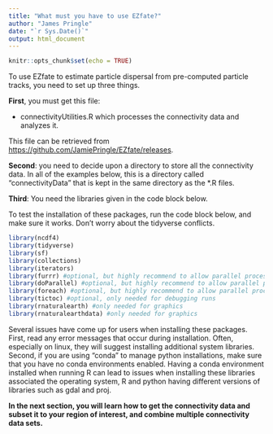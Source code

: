 ```yaml
---
title: "What must you have to use EZfate?"
author: "James Pringle"
date: "`r Sys.Date()`"
output: html_document
---
```


```r
knitr::opts_chunk$set(echo = TRUE)
```

To use EZfate to estimate particle dispersal from pre-computed particle tracks, you need to set up three things.

**First**, you must get this file:

-   connectivityUtilities.R which processes the connectivity data and analyzes it.

This file can be retrieved from <https://github.com/JamiePringle/EZfate/releases>.

**Second**: you need to decide upon a directory to store all the connectivity data. In all of the examples below, this is a directory called "connectivityData" that is kept in the same directory as the \*.R files.

**Third**: You need the libraries given in the code block below.

To test the installation of these packages, run the code block below, and make sure it works. Don't worry about the tidyverse conflicts.

```r
library(ncdf4)
library(tidyverse)
library(sf)
library(collections)
library(iterators)
library(furrr) #optional, but highly recommend to allow parallel processing
library(doParallel) #optional, but highly recommend to allow parallel processing
library(foreach) #optional, but highly recommend to allow parallel processing
library(tictoc) #optional, only needed for debugging runs
library(rnaturalearth) #only needed for graphics 
library(rnaturalearthdata) #only needed for graphics

```

Several issues have come up for users when installing these packages. First, read any error messages that occur during installation. Often, especially on linux, they will suggest installing additional system libraries. Second, if you are using "conda" to manage python installations, make sure that you have no conda environments enabled. Having a conda environment installed when running R can lead to issues when installing these libraries associated the operating system, R and python having different versions of libraries such as gdal and proj.

**In the next section, you will learn how to get the connectivity data and subset it to your region of interest, and combine multiple connectivity data sets.**
